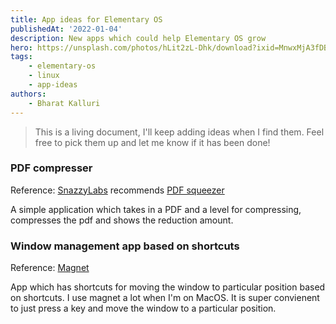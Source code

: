 ```yaml
---
title: App ideas for Elementary OS
publishedAt: '2022-01-04'
description: New apps which could help Elementary OS grow
hero: https://unsplash.com/photos/hLit2zL-Dhk/download?ixid=MnwxMjA3fDB8MXxhbGx8fHx8fHx8fHwxNjQxMjM5Mjcz&force=true&w=1920
tags:
    - elementary-os
    - linux
    - app-ideas
authors:
    - Bharat Kalluri
---
```


> This is a living document, I'll keep adding ideas when I find them. Feel free to pick them up and let me know if it has been done!

### PDF compresser

Reference: [SnazzyLabs](https://www.youtube.com/watch?v=h2xoRkzjQoc&t=1110s) recommends [PDF squeezer](https://www.witt-software.com/pdfsqueezer)

A simple application which takes in a PDF and a level for compressing, compresses the pdf and shows the reduction amount.

### Window management app based on shortcuts

Reference: [Magnet](https://github.com/rxhanson/Rectangle)

App which has shortcuts for moving the window to particular position based on shortcuts. I use magnet a lot when I'm on MacOS. It is super
convienent to just press a key and move the window to a particular position.
